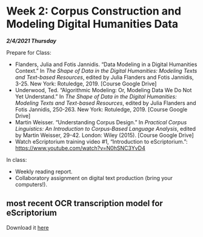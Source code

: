 # Week 2: Corpus Construction and Modeling Digital Humanities Data 

***2/4/2021 Thursday***

Prepare for Class:

* Flanders, Julia and Fotis Jannidis. "Data Modeling in a Digital Humanities Context." In *The Shape of Data in the Digital Humanities: Modeling Texts and Text-based Resources*, edited by Julia Flanders and Fotis Jannidis, 3-25. New York: Rotuledge, 2019. [Course Google Drive]   
* Underwood, Ted. "Algorithmic Modeling: Or, Modeling Data We Do Not Yet Understand." In *The Shape of Data in the Digital Humanities: Modeling Texts and Text-based Resources*, edited by Julia Flanders and Fotis Jannidis, 250-263. New York: Rotuledge, 2019. [Course Google Drive] 
* Martin Weisser. “Understanding Corpus Design.” In *Practical Corpus Linguistics: An Introduction to Corpus‐Based Language Analysis*, edited by Martin Weisser, 29-42. London: Wiley (2015). [Course Google Drive] 
* Watch eScriptorium training video #1, “Introduction to eScriptorium.”: [https://www.youtube.com/watch?v=N0hSNC3YvD4](https://www.youtube.com/watch?v=N0hSNC3YvD4){target="_blank"}


In class:

* Weekly reading report.
* Collaboratory assignment on digital text production (bring your computers!).


## most recent OCR transcription model for eScriptorium

Download it [here](./2021IslamicateWorldCourse_files/arabPers-WithDiffTypefaces.mlmodel)